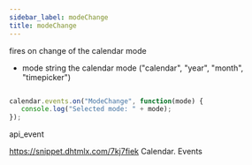 ```yaml
---
sidebar_label: modeChange
title: modeChange
---
```



          


<Short>

fires on change of the calendar mode


</Short>



- mode      string      the calendar mode ("calendar", "year", "month", "timepicker")


~~~js

calendar.events.on("ModeChange", function(mode) {
   console.log("Selected mode: " + mode);
});


~~~
 api_event

<Descr>




</Descr>



https://snippet.dhtmlx.com/7kj7fiek	Calendar. Events

